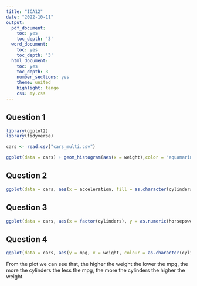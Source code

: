 ```yaml
---
title: "ICA12"
date: "2022-10-11"
output:
  pdf_document:
    toc: yes
    toc_depth: '3'
  word_document:
    toc: yes
    toc_depth: '3'
  html_document:
    toc: yes
    toc_depth: 3
    number_sections: yes
    theme: united
    highlight: tango
    css: my.css
---
```


## Question 1

```r
library(ggplot2)
library(tidyverse)
```


```r
cars <- read.csv("cars_multi.csv")
```

```r
ggplot(data = cars) + geom_histogram(aes(x = weight),color = "aquamarine",fill="lightblue")
```

## Question 2

```r
ggplot(data = cars, aes(x = acceleration, fill = as.character(cylinders))) + geom_histogram()
```

## Question 3

```r
ggplot(data = cars, aes(x = factor(cylinders), y = as.numeric(horsepower))) + geom_boxplot()

```

## Question 4

```r
ggplot(data = cars, aes(y = mpg, x = weight, colour = as.character(cylinders))) + geom_point()
```


From the plot we can see that, the higher the weight the lower the mpg, the more the cylinders the less the mpg, the more the cylinders the higher the weight.





